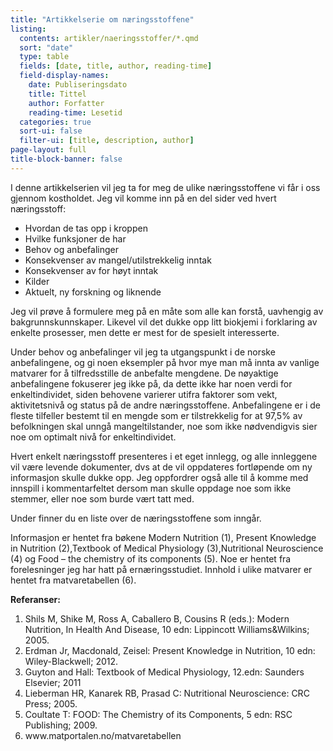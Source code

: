 ```yaml
---
title: "Artikkelserie om næringsstoffene"
listing:
  contents: artikler/naeringsstoffer/*.qmd
  sort: "date"
  type: table
  fields: [date, title, author, reading-time]
  field-display-names: 
    date: Publiseringsdato
    title: Tittel
    author: Forfatter
    reading-time: Lesetid
  categories: true
  sort-ui: false
  filter-ui: [title, description, author]
page-layout: full
title-block-banner: false
---
```


I denne artikkelserien vil jeg ta for meg de ulike næringsstoffene vi får i oss gjennom kostholdet. Jeg vil komme inn på en del sider ved hvert næringsstoff:

-   Hvordan de tas opp i kroppen
-   Hvilke funksjoner de har
-   Behov og anbefalinger
-   Konsekvenser av mangel/utilstrekkelig inntak
-   Konsekvenser av for høyt inntak
-   Kilder
-   Aktuelt, ny forskning og liknende

Jeg vil prøve å formulere meg på en måte som alle kan forstå, uavhengig av bakgrunnskunnskaper. Likevel vil det dukke opp litt biokjemi i forklaring av enkelte prosesser, men dette er mest for de spesielt interesserte.

Under behov og anbefalinger vil jeg ta utgangspunkt i de norske anbefalingene, og gi noen eksempler på hvor mye man må innta av vanlige matvarer for å tilfredsstille de anbefalte mengdene. De nøyaktige anbefalingene fokuserer jeg ikke på, da dette ikke har noen verdi for enkeltindividet, siden behovene varierer utifra faktorer som vekt, aktivitetsnivå og status på de andre næringsstoffene. Anbefalingene er i de fleste tilfeller bestemt til en mengde som er tilstrekkelig for at 97,5% av befolkningen skal unngå mangeltilstander, noe som ikke nødvendigvis sier noe om optimalt nivå for enkeltindividet.

Hvert enkelt næringsstoff presenteres i et eget innlegg, og alle innleggene vil være levende dokumenter, dvs at de vil oppdateres fortløpende om ny informasjon skulle dukke opp. Jeg oppfordrer også alle til å komme med innspill i kommentarfeltet dersom man skulle oppdage noe som ikke stemmer, eller noe som burde vært tatt med.

Under finner du en liste over de næringsstoffene som inngår.

Informasjon er hentet fra bøkene Modern Nutrition (1), Present Knowledge in Nutrition (2),Textbook of Medical Physiology (3),Nutritional Neuroscience (4) og Food – the chemistry of its components (5). Noe er hentet fra forelesninger jeg har hatt på ernæringsstudiet. Innhold i ulike matvarer er hentet fra matvaretabellen (6).

**Referanser:**

1.  Shils M, Shike M, Ross A, Caballero B, Cousins R (eds.): Modern Nutrition, In Health And Disease, 10 edn: Lippincott Williams&Wilkins; 2005.
2.  Erdman Jr, Macdonald, Zeisel: Present Knowledge in Nutrition, 10 edn: Wiley-Blackwell; 2012.
3.  Guyton and Hall: Textbook of Medical Physiology, 12.edn: Saunders Elsevier; 2011
4.  Lieberman HR, Kanarek RB, Prasad C: Nutritional Neuroscience: CRC Press; 2005.
5.  Coultate T: FOOD: The Chemistry of its Components, 5 edn: RSC Publishing; 2009.
6.  www.matportalen.no/matvaretabellen
